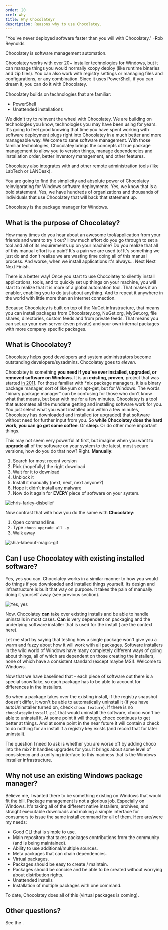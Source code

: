 ```yaml
---
order: 20
xref: why
title: Why Chocolatey?
description: Reasons why to use Chocolatey.
---
```


"You've never deployed software faster than you will with Chocolatey." -Rob Reynolds

Chocolatey is software management automation.

Chocolatey works with over 20+ installer technologies for Windows, but it can manage things you would normally xcopy deploy (like runtime binaries and zip files). You can also work with registry settings or managing files and configurations, or any combination. Since it uses PowerShell, if you can dream it, you can do it with Chocolatey.

Chocolatey builds on technologies that are familiar:

* PowerShell
* Unattended installations

We didn't try to reinvent the wheel with Chocolatey. We are building on technologies you know, technologies you may have been using for years. It's going to feel good knowing that time you have spent working with software deployment plugs right into Chocolatey in a much better and more manageable way. Welcome to sane software management. With those familiar technologies, Chocolatey brings the concepts of true package management to allow you to version things, manage dependencies and installation order, better inventory management, and other features.

Chocolatey also integrates with <Xref title="infrastructure management tools (like Puppet, Chef or SCCM)" value="integrations" /> and other remote administration tools (like LabTech or LANDesk).

You are going to find the simplicity and absolute power of Chocolatey reinvigorating for Windows software deployments. Yes, we know that is a bold statement. Yes, we have hundreds of organizations and thousands of individuals that use Chocolatey that will back that statement up.

Chocolatey is the package manager for Windows.

## What is the purpose of Chocolatey?

How many times do you hear about an awesome tool/application from your friends and want to try it out? How much effort do you go through to set a tool and all of its requirements up on your machine? Do you realize that all of this manual effort is a pain? It's a pain we are used to! It's something we just do and don't realize we are wasting time doing all of this manual process. And worse, when we install applications it's always... Next Next Next Finish.

There is a better way! Once you start to use Chocolatey to silently install applications, tools, and to quickly set up things on your machine, you will start to realize that it is more of a global automation tool. That makes it an enabler, enabling you to do just about anything. And to repeat it anywhere in the world with little more than an internet connection.

Because Chocolatey is built on top of the NuGet infrastructure, that means you can install packages from Chocolatey.org, NuGet.org, MyGet.org, file shares, directories, custom feeds and from private feeds. That means you can set up your own server (even private) and your own internal packages with more company specific packages.

<Xref title="Tell me a story" value="chocolatey-story" />

## What is Chocolatey?

Chocolatey helps good developers and system administrators become outstanding developers/sysadmins. Chocolatey goes to *eleven*.

Chocolatey is something **you need if you've ever installed, upgraded, or removed software on Windows**. It is an **existing, proven**, project that was started [in 2011](https://github.com/ferventcoder/nugetpackages/commit/d16ed7ac675395b3bb8ecee90fb13efb03d4b619). For those familiar with \*nix package managers, it is a binary package manager, sort of like yum or apt-get, but for Windows. The words "binary package manager" can be confusing for those who don't know what that means, but bear with me for a few minutes. Chocolatey is a tool that automates all the mundane getting and installing software work for you. You just select what you want installed and within a few minutes, Chocolatey has downloaded and installed (or upgraded) that software without need for further input from you. So **while Chocolatey does the hard work, you can go get some coffee**. Or **sleep**. Or do other more important things.

This may not seem very powerful at first, but imagine when you want to **upgrade all** of the software on your system to the latest, most secure versions, how do you do that now? Right. **Manually**:

1. Search for most recent version
1. Pick (hopefully) the right download
1. Wait for it to download
1. Unblock it
1. Install it manually (next, next, next anyone?)
1. Hope it didn't install any malware
1. Now do it again for **EVERY** piece of software on your system.

![chris-farley-disbelief](https://img.chocolatey.org/docs/gifs/chris-farley-disbelief.gif)

Now contrast that with how you do the same with **Chocolatey**:

1. Open command line.
1. Type `choco upgrade all -y`
1. Walk away

![shia-labeouf-magic-gif](https://img.chocolatey.org/docs/gifs/shia-labeouf-magic.gif)

<a name="can-i-use-chocolatey-with-existing-software"></a>

## Can I use Chocolatey with existing installed software?

Yes, yes you can. Chocolatey works in a similar manner to how you would do things if you downloaded and installed things yourself. Its design and infrastructure is built that way on purpose. It takes the pain of manually doing it yourself away (see previous section).

![Yes, yes](https://img.chocolatey.org/docs/gifs/clint-eastwood-nodding.gif)

Now, Chocolatey **can** take over existing installs and be able to handle uninstalls in most cases. **Can** is very dependent on packaging and the underlying software installer that is used for the install (<Xref title="installer packages" value="faqs" anchor="what-distinction-does-chocolatey-make-between-an-installable-and-a-portable-application" /> are the context here).

Let me start by saying that testing how a single package won't give you a warm and fuzzy about how it will work with all packages. Software installers in the wild world of Windows have many completely different ways of going about things, all of which are dependent on those creating the installers, none of which have a consistent standard (except maybe MSI). Welcome to Windows.

Now that we have baselined that - each piece of software out there is a special snowflake, so  each package has to be able to account for differences in the installers.

So when a package takes over the existing install, if the registry snapshot doesn't differ, it won't be able to automatically uninstall it (if you have autoUninstaller turned on, check `choco feature`). If there is no `chocolateyUninstall.ps1` that would uninstall the software, choco won't be able to uninstall it. At some point it will though, choco continues to get better at things. And at some point in the near future it will contain a check to do nothing for an install if a registry key exists (and record that for later uninstall).

The question I need to ask is whether you are worse off by adding choco into the mix? It handles upgrades for you. It brings about some level of consistency and a unifying interface to this madness that is the Windows installer infrastructure.

## Why not use an existing Windows package manager?

Believe me, I wanted there to be something existing on Windows that would fit the bill. Package management is not a glorious job. Especially on Windows. It's taking all of the different native installers, archives, and straight executable downloads and making a simple interface for consumers to issue the same install command for all of them. Here are/were my needs:

* Good CLI that is simple to use.
* Main repository that takes packages contributions from the community (and is being maintained).
* Ability to use additional/multiple sources.
* Meta packages that can chain dependencies.
* Virtual packages.
* Packages should be easy to create / maintain.
* Packages should be concise and be able to be created without worrying about distribution rights.
* Unattended installs
* Installation of multiple packages with one command.

To date, Chocolatey does all of this (virtual packages is coming).

## Other questions?

See the <Xref title="FAQs" value="faqs" />.
